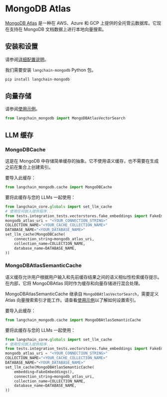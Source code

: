 # MongoDB Atlas

[MongoDB Atlas](https://www.mongodb.com/docs/atlas/) 是一种在 AWS、Azure 和 GCP 上提供的全托管云数据库。它现在支持在 MongoDB 文档数据上进行本地向量搜索。

## 安装和设置

请参阅[详细配置说明](/docs/integrations/vectorstores/mongodb_atlas)。

我们需要安装 `langchain-mongodb` Python 包。

```bash
pip install langchain-mongodb
```

## 向量存储

请参阅[使用示例](/docs/integrations/vectorstores/mongodb_atlas)。

```python
from langchain_mongodb import MongoDBAtlasVectorSearch
```

## LLM 缓存

### MongoDBCache

这是在 MongoDB 中存储简单缓存的抽象。它不使用语义缓存，也不需要在生成之前在集合上创建索引。

要导入此缓存：

```python
from langchain_mongodb.cache import MongoDBCache
```

要将此缓存与您的 LLMs 一起使用：

```python
from langchain_core.globals import set_llm_cache
# 使用任何嵌入提供程序...
from tests.integration_tests.vectorstores.fake_embeddings import FakeEmbeddings
mongodb_atlas_uri = "<YOUR_CONNECTION_STRING>"
COLLECTION_NAME="<YOUR_CACHE_COLLECTION_NAME>"
DATABASE_NAME="<YOUR_DATABASE_NAME>"
set_llm_cache(MongoDBCache(
    connection_string=mongodb_atlas_uri,
    collection_name=COLLECTION_NAME,
    database_name=DATABASE_NAME,
))
```

### MongoDBAtlasSemanticCache

语义缓存允许用户根据用户输入和先前缓存结果之间的语义相似性检索缓存提示。在内部，它将 MongoDBAtlas 同时作为缓存和向量存储进行混合处理。

MongoDBAtlasSemanticCache 继承自 `MongoDBAtlasVectorSearch`，需要定义 Atlas 向量搜索索引才能工作。请查看[使用示例](/docs/integrations/vectorstores/mongodb_atlas)以了解如何设置索引。

要导入此缓存：

```python
from langchain_mongodb.cache import MongoDBAtlasSemanticCache
```

要将此缓存与您的 LLMs 一起使用：

```python
from langchain_core.globals import set_llm_cache
# 使用任何嵌入提供程序...
from tests.integration_tests.vectorstores.fake_embeddings import FakeEmbeddings
mongodb_atlas_uri = "<YOUR_CONNECTION_STRING>"
COLLECTION_NAME="<YOUR_CACHE_COLLECTION_NAME>"
DATABASE_NAME="<YOUR_DATABASE_NAME>"
set_llm_cache(MongoDBAtlasSemanticCache(
    embedding=FakeEmbeddings(),
    connection_string=mongodb_atlas_uri,
    collection_name=COLLECTION_NAME,
    database_name=DATABASE_NAME,
))
```